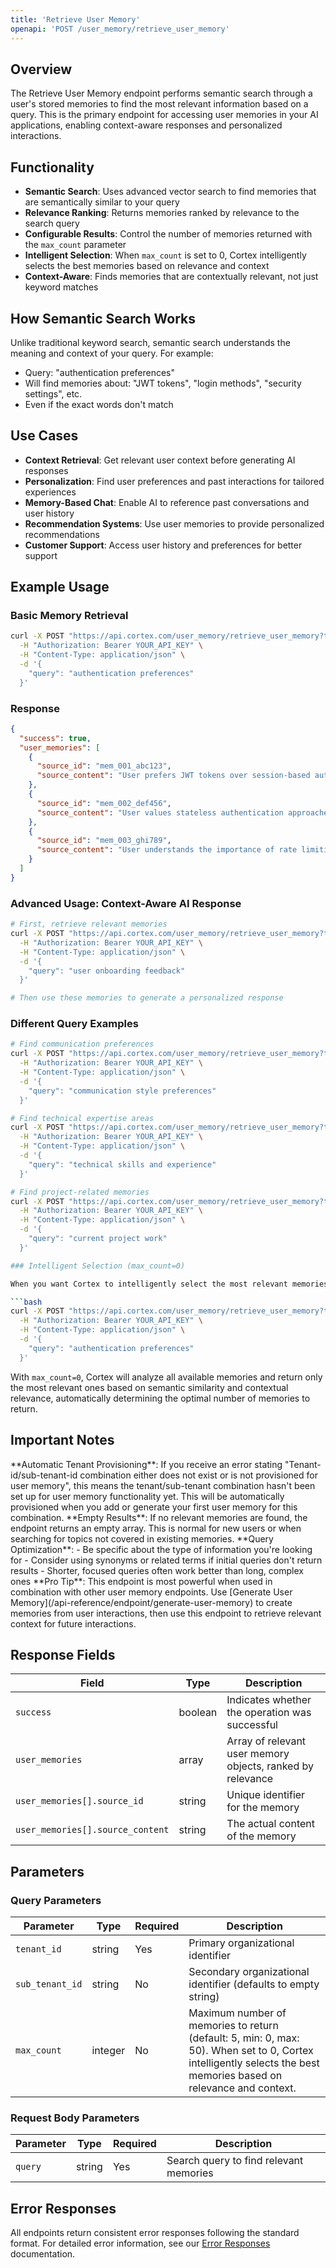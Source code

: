 ```yaml
---
title: 'Retrieve User Memory'
openapi: 'POST /user_memory/retrieve_user_memory'
---
```



<Panel>
  <TableOfContents />
</Panel>

## Overview

The Retrieve User Memory endpoint performs semantic search through a user's stored memories to find the most relevant information based on a query. This is the primary endpoint for accessing user memories in your AI applications, enabling context-aware responses and personalized interactions.

## Functionality

- **Semantic Search**: Uses advanced vector search to find memories that are semantically similar to your query
- **Relevance Ranking**: Returns memories ranked by relevance to the search query
- **Configurable Results**: Control the number of memories returned with the `max_count` parameter
- **Intelligent Selection**: When `max_count` is set to 0, Cortex intelligently selects the best memories based on relevance and context
- **Context-Aware**: Finds memories that are contextually relevant, not just keyword matches

## How Semantic Search Works

Unlike traditional keyword search, semantic search understands the meaning and context of your query. For example:
- Query: "authentication preferences" 
- Will find memories about: "JWT tokens", "login methods", "security settings", etc.
- Even if the exact words don't match

## Use Cases

- **Context Retrieval**: Get relevant user context before generating AI responses
- **Personalization**: Find user preferences and past interactions for tailored experiences
- **Memory-Based Chat**: Enable AI to reference past conversations and user history
- **Recommendation Systems**: Use user memories to provide personalized recommendations
- **Customer Support**: Access user history and preferences for better support

## Example Usage

### Basic Memory Retrieval

```bash
curl -X POST "https://api.cortex.com/user_memory/retrieve_user_memory?tenant_id=company_123&sub_tenant_id=engineering_team&max_count=5" \
  -H "Authorization: Bearer YOUR_API_KEY" \
  -H "Content-Type: application/json" \
  -d '{
    "query": "authentication preferences"
  }'
```

### Response

```json
{
  "success": true,
  "user_memories": [
    {
      "source_id": "mem_001_abc123",
      "source_content": "User prefers JWT tokens over session-based authentication for microservices"
    },
    {
      "source_id": "mem_002_def456", 
      "source_content": "User values stateless authentication approaches"
    },
    {
      "source_id": "mem_003_ghi789",
      "source_content": "User understands the importance of rate limiting for security"
    }
  ]
}
```

### Advanced Usage: Context-Aware AI Response

```bash
# First, retrieve relevant memories
curl -X POST "https://api.cortex.com/user_memory/retrieve_user_memory?tenant_id=company_123&sub_tenant_id=product_team&max_count=3" \
  -H "Authorization: Bearer YOUR_API_KEY" \
  -H "Content-Type: application/json" \
  -d '{
    "query": "user onboarding feedback"
  }'

# Then use these memories to generate a personalized response
```

### Different Query Examples

```bash
# Find communication preferences
curl -X POST "https://api.cortex.com/user_memory/retrieve_user_memory?tenant_id=company_123&sub_tenant_id=marketing_team&max_count=2" \
  -H "Authorization: Bearer YOUR_API_KEY" \
  -H "Content-Type: application/json" \
  -d '{
    "query": "communication style preferences"
  }'

# Find technical expertise areas  
curl -X POST "https://api.cortex.com/user_memory/retrieve_user_memory?tenant_id=company_123&sub_tenant_id=engineering_team&max_count=5" \
  -H "Authorization: Bearer YOUR_API_KEY" \
  -H "Content-Type: application/json" \
  -d '{
    "query": "technical skills and experience"
  }'

# Find project-related memories
curl -X POST "https://api.cortex.com/user_memory/retrieve_user_memory?tenant_id=company_123&sub_tenant_id=product_team&max_count=3" \
  -H "Authorization: Bearer YOUR_API_KEY" \
  -H "Content-Type: application/json" \
  -d '{
    "query": "current project work"
  }'

### Intelligent Selection (max_count=0)

When you want Cortex to intelligently select the most relevant memories without specifying a count:

```bash
curl -X POST "https://api.cortex.com/user_memory/retrieve_user_memory?tenant_id=company_123&sub_tenant_id=engineering_team&max_count=0" \
  -H "Authorization: Bearer YOUR_API_KEY" \
  -H "Content-Type: application/json" \
  -d '{
    "query": "authentication preferences"
  }'
```

With `max_count=0`, Cortex will analyze all available memories and return only the most relevant ones based on semantic similarity and contextual relevance, automatically determining the optimal number of memories to return.

## Important Notes

<Warning>
**Automatic Tenant Provisioning**: If you receive an error stating "Tenant-id/sub-tenant-id combination either does not exist or is not provisioned for user memory", this means the tenant/sub-tenant combination hasn't been set up for user memory functionality yet. This will be automatically provisioned when you add or generate your first user memory for this combination.
</Warning>

<Note>
**Empty Results**: If no relevant memories are found, the endpoint returns an empty array. This is normal for new users or when searching for topics not covered in existing memories.
</Note>

<Info>
**Query Optimization**: 
- Be specific about the type of information you're looking for
- Consider using synonyms or related terms if initial queries don't return results
- Shorter, focused queries often work better than long, complex ones
</Info>

<Tip>
**Pro Tip**: This endpoint is most powerful when used in combination with other user memory endpoints. Use [Generate User Memory](/api-reference/endpoint/generate-user-memory) to create memories from user interactions, then use this endpoint to retrieve relevant context for future interactions.
</Tip>

## Response Fields

| Field | Type | Description |
|-------|------|-------------|
| `success` | boolean | Indicates whether the operation was successful |
| `user_memories` | array | Array of relevant user memory objects, ranked by relevance |
| `user_memories[].source_id` | string | Unique identifier for the memory |
| `user_memories[].source_content` | string | The actual content of the memory |

## Parameters

### Query Parameters

| Parameter | Type | Required | Description |
|-----------|------|----------|-------------|
| `tenant_id` | string | Yes | Primary organizational identifier |
| `sub_tenant_id` | string | No | Secondary organizational identifier (defaults to empty string) |
| `max_count` | integer | No | Maximum number of memories to return (default: 5, min: 0, max: 50). When set to 0, Cortex intelligently selects the best memories based on relevance and context. |

### Request Body Parameters

| Parameter | Type | Required | Description |
|-----------|------|----------|-------------|
| `query` | string | Yes | Search query to find relevant memories |

## Error Responses

All endpoints return consistent error responses following the standard format. For detailed error information, see our [Error Responses](/api-reference/error-responses) documentation.

